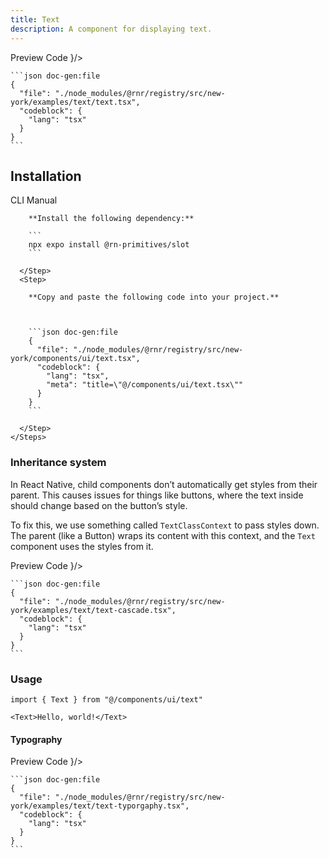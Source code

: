 ```yaml
---
title: Text
description: A component for displaying text.
---
```




<SectionTabs defaultValue="preview">
  <SectionTabsList>
    <SectionTabsTrigger value="preview">Preview</SectionTabsTrigger>
    <SectionTabsTrigger value="code">Code</SectionTabsTrigger>
  </SectionTabsList>
  <SectionTabsContent value="preview">
    <PreviewCard copyContent={textPreview} webPreview={<TextPreview />}/>
  </SectionTabsContent>
  <SectionTabsContent value="code">

    ```json doc-gen:file
    {
      "file": "./node_modules/@rnr/registry/src/new-york/examples/text/text.tsx",
      "codeblock": {
        "lang": "tsx"
      }
    }
    ```
  </SectionTabsContent>
</SectionTabs>


## Installation

<SectionTabs defaultValue="cli">
  <SectionTabsList>
    <SectionTabsTrigger id="cli" value="cli">CLI</SectionTabsTrigger>
    <SectionTabsTrigger id="manual" value="manual">Manual</SectionTabsTrigger>
  </SectionTabsList>
  <SectionTabsContent value="cli">
     <CommandTabs args={["add", "text"]}/>
  </SectionTabsContent>
  <SectionTabsContent value="manual">
    <Steps> 
      <Step>
 
        **Install the following dependency:**

        ```
        npx expo install @rn-primitives/slot
        ```

      </Step>
      <Step>
 
        **Copy and paste the following code into your project.**



        ```json doc-gen:file
        {
          "file": "./node_modules/@rnr/registry/src/new-york/components/ui/text.tsx",
          "codeblock": {
            "lang": "tsx",
            "meta": "title=\"@/components/ui/text.tsx\""
          }
        }
        ```
 
      </Step>
    </Steps>

  </SectionTabsContent>
</SectionTabs>

<div className="h-5"/>

### Inheritance system

In React Native, child components don’t automatically get styles from their parent. This causes issues for things like buttons, where the text inside should change based on the button’s style.

To fix this, we use something called `TextClassContext` to pass styles down. The parent (like a Button) wraps its content with this context, and the `Text` component uses the styles from it.

<SectionTabs defaultValue="preview">
  <SectionTabsList>
    <SectionTabsTrigger value="preview">Preview</SectionTabsTrigger>
    <SectionTabsTrigger value="code">Code</SectionTabsTrigger>
  </SectionTabsList>
  <SectionTabsContent value="preview">
    <PreviewCard copyContent={textCascadePreview} webPreview={<TextCascadePreview />}/>
  </SectionTabsContent>
  <SectionTabsContent value="code">

    ```json doc-gen:file
    {
      "file": "./node_modules/@rnr/registry/src/new-york/examples/text/text-cascade.tsx",
      "codeblock": {
        "lang": "tsx"
      }
    }
    ```
  </SectionTabsContent>
</SectionTabs>

<div className="h-5"/>

### Usage

```tsx
import { Text } from "@/components/ui/text"
```

```tsx
<Text>Hello, world!</Text>
```
<div className="h-5"/>


#### Typography

<SectionTabs defaultValue="preview">
  <SectionTabsList>
    <SectionTabsTrigger value="preview">Preview</SectionTabsTrigger>
    <SectionTabsTrigger value="code">Code</SectionTabsTrigger>
  </SectionTabsList>
  <SectionTabsContent value="preview">
    <PreviewCard copyContent={textTypographyPreview} webPreview={<TextTypographyPreview />}/>
  </SectionTabsContent>
  <SectionTabsContent value="code">

    ```json doc-gen:file
    {
      "file": "./node_modules/@rnr/registry/src/new-york/examples/text/text-typorgaphy.tsx",
      "codeblock": {
        "lang": "tsx"
      }
    }
    ```
  </SectionTabsContent>
</SectionTabs>